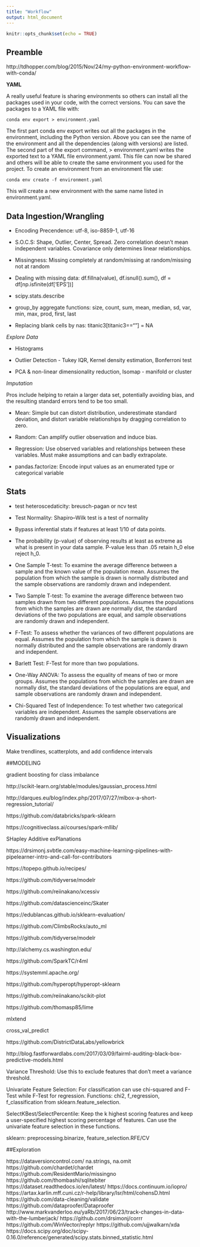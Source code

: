 ```yaml
---
title: "Workflow"
output: html_document
---
```


```r
knitr::opts_chunk$set(echo = TRUE)
```


## Preamble

http://tdhopper.com/blog/2015/Nov/24/my-python-environment-workflow-with-conda/

**YAML**

A really useful feature is sharing environments so others can install all the packages used in your code, with the correct versions. You can save the packages to a YAML file with:

`conda env export > environment.yaml`

The first part conda env export writes out all the packages in the environment, including the Python version. Above you can see the name of the environment and all the dependencies (along with versions) are listed. The second part of the export command, > environment.yaml writes the exported text to a YAML file environment.yaml. This file can now be shared and others will be able to create the same environment you used for the project. To create an environment from an environment file use:

`conda env create -f environment.yaml`

This will create a new environment with the same name listed in environment.yaml.

## Data Ingestion/Wrangling

* Encoding Precendence: utf-8, iso-8859-1, utf-16

* S.O.C.S: Shape, Outlier, Center, Spread. Zero correlation doesn't mean independent variables. Covariance only determines linear relationships.

* Missingness: Missing completely at random/missing at random/missing not at random

* Dealing with missing data: df.fillna(value), df.isnull().sum(), df = df[np.isfinite(df['EPS'])]

* scipy.stats.describe

* group_by aggregate functions: size, count, sum, mean, median, sd, var, min, max, prod, first, last

* Replacing blank cells by nas: titanic3[titanic3==""] = NA

*Explore Data*

* Histograms

* Outlier Detection - Tukey IQR, Kernel density estimation, Bonferroni test

* PCA & non-linear dimensionality reduction, Isomap - manifold or cluster

*Imputation*

Pros include helping to retain a larger data set, potentially avoiding bias, and the resulting standard errors tend to be too small.

* Mean: Simple but can distort distribution, underestimate standard deviation, and distort variable relationships by dragging correlation to zero.

* Random: Can amplify outlier observation and induce bias.

* Regression: Use observed variables and relationships between these variables. Must make assumptions and can badly extrapolate.

* pandas.factorize: Encode input values as an enumerated type or categorical variable
 
## Stats

* test heteroscedaticity: breusch-pagan or ncv test

* Test Normality: Shapiro–Wilk test is a test of normality

* Bypass inferential stats if features at least 1/10 of data points. 

* The probability (p-value) of observing results at least as extreme as what is present in your data sample. P-value less than .05 retain h_0 else reject h_0.

* One Sample T-test: To examine the average difference between a sample and the known value 
of the population mean. Assumes the population from which the sample is drawn is normally distributed and the sample observations are randomly drawn and independent. 

* Two Sample T-test: To examine the average difference between two samples drawn from two 
different populations. Assumes the populations from which the samples are drawn are normally dist, the standard deviations of the two populations are equal, and sample observations are randomly drawn and independent.

* F-Test: To assess whether the variances of two different populations are equal. Assumes the population from which the sample is drawn is normally distributed and the sample observations are randomly drawn and independent.

* Barlett Test: F-Test for more than two populations. 

* One-Way ANOVA: To assess the equality of means of two or more groups. Assumes the populations from which the samples are drawn are normally dist, the standard deviations of the populations are equal, and sample observations are randomly drawn and independent. 

* Chi-Squared Test of Independence: To test whether two categorical variables are independent.  Assumes the sample observations are randomly drawn and independent.

## Visualizations

Make trendlines, scatterplots, and add confidence intervals

##MODELING

gradient boosting for class imbalance

http://scikit-learn.org/stable/modules/gaussian_process.html

http://darques.eu/blog/index.php/2017/07/27/mlbox-a-short-regression_tutorial/

https://github.com/databricks/spark-sklearn

https://cognitiveclass.ai/courses/spark-mllib/

SHapley Additive exPlanations

https://drsimonj.svbtle.com/easy-machine-learning-pipelines-with-pipelearner-intro-and-call-for-contributors

https://topepo.github.io/recipes/

https://github.com/tidyverse/modelr

https://github.com/reiinakano/xcessiv

https://github.com/datascienceinc/Skater

https://edublancas.github.io/sklearn-evaluation/

https://github.com/ClimbsRocks/auto_ml

https://github.com/tidyverse/modelr

http://alchemy.cs.washington.edu/

https://github.com/SparkTC/r4ml

https://systemml.apache.org/

https://github.com/hyperopt/hyperopt-sklearn

https://github.com/reiinakano/scikit-plot

https://github.com/thomasp85/lime

mlxtend

cross_val_predict

https://github.com/DistrictDataLabs/yellowbrick

http://blog.fastforwardlabs.com/2017/03/09/fairml-auditing-black-box-predictive-models.html

Variance Threshold: Use this to exclude features that don't meet a variance threshold.
 
Univariate Feature Selection: For classification can use chi-squared and F-Test while F-Test for regression. Functions: chi2, f_regression, f_classification from sklearn.feature_selection.

SelectKBest/SelectPercentile: Keep the k highest scoring features and keep a user-specified highest scoring percentage of features. Can use the univariate feature selection in these functions. 

sklearn: preprocessing.binarize, feature_selection.RFE/CV

##Exploration

https://dataversioncontrol.com/
na.strings, na.omit
https://github.com/chardet/chardet
https://github.com/ResidentMario/missingno
https://github.com/thombashi/sqlitebiter
https://dataset.readthedocs.io/en/latest/
https://docs.continuum.io/iopro/
https://artax.karlin.mff.cuni.cz/r-help/library/lsr/html/cohensD.html
https://github.com/data-cleaning/validate
https://github.com/dataproofer/Dataproofer
http://www.markvanderloo.eu/yaRb/2017/06/23/track-changes-in-data-with-the-lumberjack/
https://github.com/drsimonj/corrr
https://github.com/WinVector/replyr
https://github.com/ujjwalkarn/xda
https://docs.scipy.org/doc/scipy-0.16.0/reference/generated/scipy.stats.binned_statistic.html